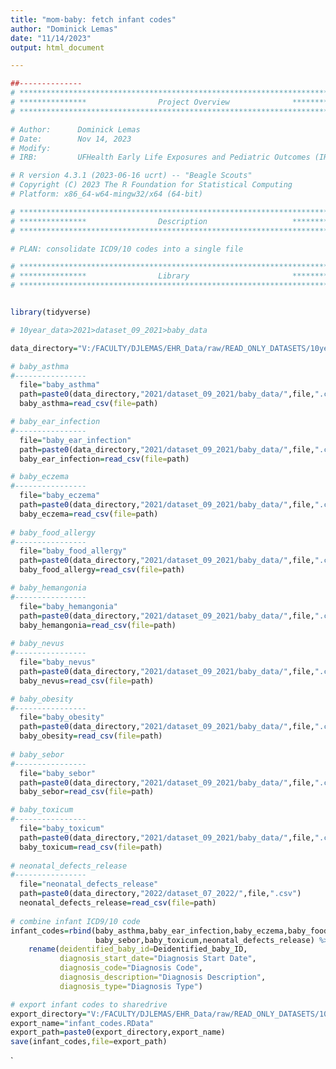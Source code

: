 ```yaml
---
title: "mom-baby: fetch infant codes"
author: "Dominick Lemas"
date: "11/14/2023"
output: html_document

---
```


```r
##-------------- 
# **************************************************************************** #
# ***************                Project Overview              *************** #
# **************************************************************************** #

# Author:      Dominick Lemas
# Date:        Nov 14, 2023 
# Modify:      
# IRB:         UFHealth Early Life Exposures and Pediatric Outcomes (IRB201601899) 

# R version 4.3.1 (2023-06-16 ucrt) -- "Beagle Scouts"
# Copyright (C) 2023 The R Foundation for Statistical Computing
# Platform: x86_64-w64-mingw32/x64 (64-bit)

# **************************************************************************** #
# ***************                Description                   *************** #
# **************************************************************************** #

# PLAN: consolidate ICD9/10 codes into a single file

```


```r

# **************************************************************************** #
# ***************                Library                       *************** #
# **************************************************************************** #


library(tidyverse)


```

```r

# 10year_data>2021>dataset_09_2021>baby_data

data_directory="V:/FACULTY/DJLEMAS/EHR_Data/raw/READ_ONLY_DATASETS/10year_data/"

# baby_asthma
#----------------
  file="baby_asthma"
  path=paste0(data_directory,"2021/dataset_09_2021/baby_data/",file,".csv")
  baby_asthma=read_csv(file=path)

# baby_ear_infection
#----------------
  file="baby_ear_infection"
  path=paste0(data_directory,"2021/dataset_09_2021/baby_data/",file,".csv")
  baby_ear_infection=read_csv(file=path)

# baby_eczema
#----------------
  file="baby_eczema"
  path=paste0(data_directory,"2021/dataset_09_2021/baby_data/",file,".csv")
  baby_eczema=read_csv(file=path)
  
# baby_food_allergy
#----------------
  file="baby_food_allergy"
  path=paste0(data_directory,"2021/dataset_09_2021/baby_data/",file,".csv")
  baby_food_allergy=read_csv(file=path)

# baby_hemangonia
#----------------
  file="baby_hemangonia"
  path=paste0(data_directory,"2021/dataset_09_2021/baby_data/",file,".csv")
  baby_hemangonia=read_csv(file=path)
  
# baby_nevus
#----------------
  file="baby_nevus"
  path=paste0(data_directory,"2021/dataset_09_2021/baby_data/",file,".csv")
  baby_nevus=read_csv(file=path)

# baby_obesity
#----------------
  file="baby_obesity"
  path=paste0(data_directory,"2021/dataset_09_2021/baby_data/",file,".csv")
  baby_obesity=read_csv(file=path)  
  
# baby_sebor
#----------------
  file="baby_sebor"
  path=paste0(data_directory,"2021/dataset_09_2021/baby_data/",file,".csv")
  baby_sebor=read_csv(file=path)  

# baby_toxicum
#----------------
  file="baby_toxicum"
  path=paste0(data_directory,"2021/dataset_09_2021/baby_data/",file,".csv")
  baby_toxicum=read_csv(file=path) 
  
# neonatal_defects_release
#----------------
  file="neonatal_defects_release"
  path=paste0(data_directory,"2022/dataset_07_2022/",file,".csv")
  neonatal_defects_release=read_csv(file=path) 
  
# combine infant ICD9/10 code
infant_codes=rbind(baby_asthma,baby_ear_infection,baby_eczema,baby_food_allergy,baby_hemangonia,baby_nevus,baby_obesity,
                   baby_sebor,baby_toxicum,neonatal_defects_release) %>%
    rename(deidentified_baby_id=Deidentified_baby_ID,
           diagnosis_start_date="Diagnosis Start Date",
           diagnosis_code="Diagnosis Code",
           diagnosis_description="Diagnosis Description",
           diagnosis_type="Diagnosis Type")

# export infant codes to sharedrive
export_directory="V:/FACULTY/DJLEMAS/EHR_Data/raw/READ_ONLY_DATASETS/10year_data/analysis_ready/"
export_name="infant_codes.RData"
export_path=paste0(export_directory,export_name)
save(infant_codes,file=export_path)
```

`

